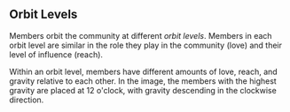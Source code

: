 ## Orbit Levels

Members orbit the community at different _orbit levels_.
Members in each orbit level are similar in the role they play
in the community (love) and their level of influence (reach).

Within an orbit level, members have different amounts of love, reach,
and gravity relative to each other. In the image, the members with the
highest gravity are placed at 12 o'clock, with gravity descending in
the clockwise direction.
